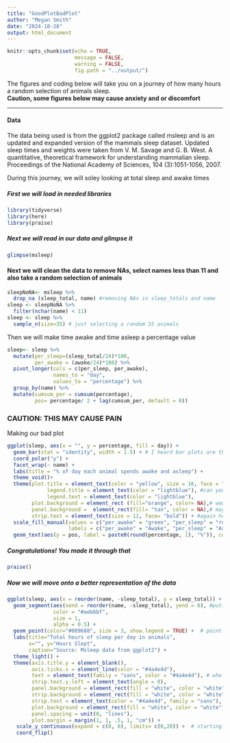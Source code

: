 ```yaml
---
title: "GoodPlotBadPlot"
author: "Megan Smith"
date: "2024-10-28"
output: html_document
---
```


```r
knitr::opts_chunk$set(echo = TRUE,
                      message = FALSE,
                      warning = FALSE,
                      fig.path = "../output/")
```

The figures and coding below will take you on a journey of how many hours a random selection of animals sleep.    
 **Caution, some figures below may cause anxiety and or discomfort**
 
  ---
#### Data

 The data being used is from the ggplot2 package called msleep and is an updated and expanded version of the mammals sleep dataset. Updated sleep times and weights were taken from V. M. Savage and G. B. West. A quantitative, theoretical framework for understanding mammalian sleep. Proceedings of the National Academy of Sciences, 104 (3):1051-1056, 2007. 
 
  During this journey, we will soley looking at total sleep and awake times
  
##### First we will load in needed libraries 
```r
library(tidyverse)
library(here)
library(praise)
```

##### Next we will read in our data and glimpse it
```r
glimpse(msleep)
```

#### Next we will clean the data to remove NAs, select names less than 11 and also take a random selection of animals
```r
sleepNoNA<- msleep %>% 
  drop_na (sleep_total, name) #removing NAs in sleep_totals and name
sleep <- sleepNoNA %>%
  filter(nchar(name) < 11)
sleep <- sleep %>% 
  sample_n(size=35) # just selecting a random 35 animals 
```

Then we will make time awake and time asleep a percentage value
```r
sleep<- sleep %>% 
  mutate(per_sleep=(sleep_total/24)*100,
         per_awake = (awake/24)*100) %>% 
  pivot_longer(cols = c(per_sleep, per_awake),
               names_to = "day",
               values_to = "percentage") %>% 
  group_by(name) %>% 
  mutate(cumsum_per = cumsum(percentage),
         pos= percentage/ 2 + lag(cumsum_per, default = 0))
```


### CAUTION: THIS MAY CAUSE PAIN
 Making our bad plot
```r
ggplot(sleep, aes(x = "", y = percentage, fill = day)) +
  geom_bar(stat = "identity", width = 1.5) + # I heard bar plots are the best 
  coord_polar("y") +
  facet_wrap(~ name) +
  labs(title = "% of day each animal spends awake and asleep") +
  theme_void()+
  theme(plot.title = element_text(color = "yellow", size = 16, face = "bold"), # everyone loves yellow font
             legend.title = element_text(color = "lightblue"), #can you see this, I hope not
             legend.text = element_text(color = "lightblue"),
        plot.background = element_rect (fill="orange", color= NA),# wow this background hurts my eyes
        panel.background =  element_rect(fill= "tan", color = NA),# maybe this tan will help
        strip.text = element_text(size = 12, face= "bold")) + #again how can this be as unreadable 
  scale_fill_manual(values = c("per_awake" = "green", "per_sleep" = "red"), #worst colors ever
                    labels = c("per_awake" = "Awake", "per_sleep" = "Asleep")) + #changing label name
  geom_text(aes(y = pos, label = paste0(round(percentage, 1), "%")), color = "white") #making this as non-readable as possible

```


##### Congratulations! You made it through that 
```r
praise()
```


##### Now we will move onto a better representation of the data
```r
ggplot(sleep, aes(x = reorder(name, -sleep_total), y = sleep_total)) +
  geom_segment(aes(xend = reorder(name, -sleep_total), yend = 0), #putting in a better order to read
               color = "#aeb6bf",
               size = 1, 
               alpha = 0.5) + 
  geom_point(color="#009688", size = 3, show.legend = TRUE) +  # point for hours slept
  labs(title="Total hours of sleep per day in animals",
       x="", y="Hours Slept",
       caption="Source: Msleep data from ggplot2") +
  theme_light() +
  theme(axis.title.y = element_blank(),
        axis.ticks.x = element_line(color = "#4a4e4d"),
        text = element_text(family = "sans", color = "#4a4e4d"), # who doesnt love sans
        strip.text.y.left = element_text(angle = 0),
        panel.background = element_rect(fill = "white", color = "white"),
        strip.background = element_rect(fill = "white", color = "white"),
        strip.text = element_text(color = "#4a4e4d", family = "sans"),
        plot.background = element_rect(fill = "white", color = "white"),
        panel.spacing = unit(0, "lines"),
        plot.margin = margin(1, 1, .5, 1, "cm")) +
   scale_y_continuous(expand = c(0, 0), limits= c(0,20)) +  # starting axis at 0 and making sure it goes until 20
   coord_flip()
```



